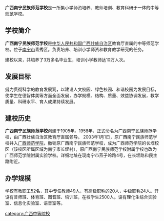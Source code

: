 '''广西南宁民族师范学校'''是一所集小学师资培养、教师培训、教育科研于一体的中等[[师范|师范]]学校。

==学校简介==

'''广西南宁民族师范学校'''是[[中华人民共和国|中华人民共和国]][[广西壮族自治区|广西壮族自治区]]教育厅直属的中等师范学校。位于[[南宁市|南宁市]]青秀区。负责培养、培训小学师资和教育教学研究的任务。

建校以来，共培养了3万多名毕业生，培训小学教师达10万人次。

==发展目标==

努力贯彻科学的教育发展观，以建设人文校园、绿色校园、和谐校园为发展目标，使学生在德智体美等方面全面发展，办学规模、结构、质量、效益协调发展，教学质量、科研水平、育人成果持续发展。

==建校历史==

'''广西南宁民族师范学校'''创建于1905年。1958年，正式命名为广西南宁民族师范学校，由广西壮族自治区教育厅直属领导。
2003年1月1日，原广西南宁民族师范学校并入[[广西师范学院|广西师范学院]]，撤销原广西南宁民族师范学校，成为广西师范学院的长堽校区（该校区所属区域为南宁市长堽村），原广西南宁民族师范学校附属学校也改为广西师范学院附属实验学校。详细地址在现南宁市燕子岭路4号，在长堽路和民主路附近。

==办学规模==

学校有教职工52名，其中专任教师49人，有高级职称的20人，中级职称24人。开设有普师班、体育班、图音班、培训班，在校学生2500人。设有理化生综合实验室、信息化实验室、语音室等。

[[category:广西中等院校|category:广西中等院校]]
